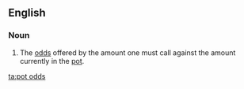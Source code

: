 ==English==

===Noun===
{{en-plural noun|[[pot]] [[odds]]}}

# {{context|poker}} The [[odds]] offered by the amount one must call against the amount currently in the [[pot]].

[[ta:pot odds]]
